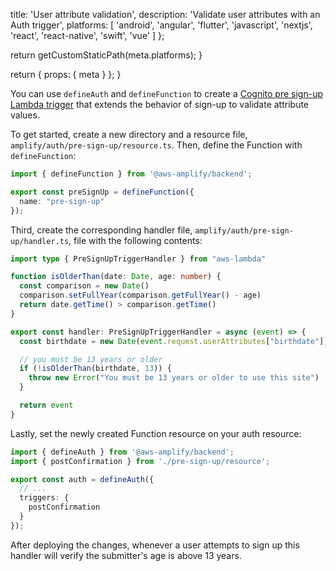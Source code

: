 
  title: 'User attribute validation',
  description:
    'Validate user attributes with an Auth trigger',
  platforms: [
    'android',
    'angular',
    'flutter',
    'javascript',
    'nextjs',
    'react',
    'react-native',
    'swift',
    'vue'
  ]
};

  return getCustomStaticPath(meta.platforms);
}

  return {
    props: {
      meta
    }
  };
}

You can use `defineAuth` and `defineFunction` to create a [Cognito pre sign-up Lambda trigger](https://docs.aws.amazon.com/cognito/latest/developerguide/user-pool-lambda-pre-sign-up.html) that extends the behavior of sign-up to validate attribute values.

To get started, create a new directory and a resource file, `amplify/auth/pre-sign-up/resource.ts`. Then, define the Function with `defineFunction`:

```ts title="amplify/auth/pre-sign-up/resource.ts"
import { defineFunction } from '@aws-amplify/backend';

export const preSignUp = defineFunction({
  name: "pre-sign-up"
});
```

Third, create the corresponding handler file, `amplify/auth/pre-sign-up/handler.ts`, file with the following contents:

```ts title="amplify/auth/pre-sign-up/handler.ts"
import type { PreSignUpTriggerHandler } from "aws-lambda"

function isOlderThan(date: Date, age: number) {
  const comparison = new Date()
  comparison.setFullYear(comparison.getFullYear() - age)
  return date.getTime() > comparison.getTime()
}

export const handler: PreSignUpTriggerHandler = async (event) => {
  const birthdate = new Date(event.request.userAttributes["birthdate"])

  // you must be 13 years or older
  if (!isOlderThan(birthdate, 13)) {
    throw new Error("You must be 13 years or older to use this site")
  }

  return event
}
```

Lastly, set the newly created Function resource on your auth resource:

```ts title="amplify/auth/resource.ts"
import { defineAuth } from '@aws-amplify/backend';
import { postConfirmation } from './pre-sign-up/resource';

export const auth = defineAuth({
  // ...
  triggers: {
    postConfirmation
  }
});
```

After deploying the changes, whenever a user attempts to sign up this handler will verify the submitter's age is above 13 years.
